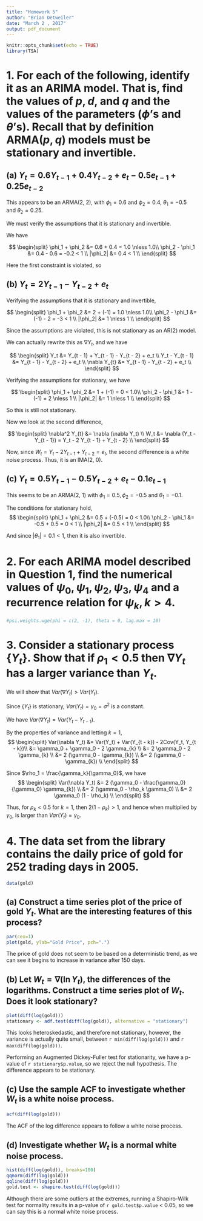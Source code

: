```yaml
---
title: "Homework 5"
author: "Brian Detweiler"
date: "March 2 , 2017"
output: pdf_document
---
```


```r
knitr::opts_chunk$set(echo = TRUE)
library(TSA)
```

# 1. For each of the following, identify it as an ARIMA model. That is, find the values of $p, d$, and $q$ and the values of the parameters ($\phi$'s and $\theta$'s). Recall that by definition ARMA($p, q$) models must be stationary and invertible.

## (a) $Y_t = 0.6 Y_{t - 1} + 0.4 Y_{t - 2} + e_t - 0.5 e_{t - 1} + 0.25 e_{t - 2}$

This appears to be an ARMA(2, 2), with $\phi_1 = 0.6$ and $\phi_2 = 0.4$, $\theta_1 = -0.5$ and $\theta_2 = 0.25$. 

We must verify the assumptions that it is stationary and invertible.

We have

$$
\begin{split}
  \phi_1 + \phi_2 &= 0.6 + 0.4 = 1.0 \nless 1.0\\
  \phi_2 - \phi_1 &= 0.4 - 0.6 = -0.2 < 1 \\
  |\phi_2| &= 0.4 < 1 \\
\end{split}
$$

Here the first constraint is violated, so 

## (b) $Y_t = 2 Y_{t - 1} - Y_{t - 2} + e_t$

Verifying the assumptions that it is stationary and invertible,

$$
\begin{split}
  \phi_1 + \phi_2 &= 2 + (-1) = 1.0 \nless 1.0\\
  \phi_2 - \phi_1 &= (-1) - 2 = -3 < 1 \\
  |\phi_2| &= 1 \nless 1 \\
\end{split}
$$

Since the assumptions are violated, this is not stationary as an AR(2) model.

We can actually rewrite this as $\nabla Y_t$, and we have

$$
\begin{split}
  Y_t &= Y_{t - 1} + Y_{t - 1} - Y_{t - 2} + e_t \\
  Y_t - Y_{t - 1} &=  Y_{t - 1} - Y_{t - 2} + e_t \\
  \nabla Y_{t} &=  Y_{t - 1} - Y_{t - 2} + e_t \\
\end{split}
$$

Verifying the assumptions for stationary, we have

$$
\begin{split}
  \phi_1 + \phi_2 &= 1 + (-1) = 0 < 1.0\\
  \phi_2 - \phi_1 &= 1 - (-1) = 2 \nless 1 \\
  |\phi_2| &= 1 \nless 1 \\
\end{split}
$$

So this is still not stationary.

Now we look at the second difference,

$$
\begin{split}
  \nabla^2 Y_{t} &= \nabla (\nabla Y_t) \\
  W_t &= \nabla (Y_t - Y_{t - 1}) = Y_t - 2 Y_{t - 1} + Y_{t - 2} \\
\end{split}
$$

Now, since $W_t = Y_t - 2 Y_{t - 1} + Y_{t - 2} = e_t$, the second difference is a white noise process. Thus, it is an IMA(2, 0).


## (c) $Y_t = 0.5 Y_{t - 1} - 0.5 Y_{t - 2} + e_t - 0.1 e_{t - 1}$

This seems to be an ARMA(2, 1) with $\phi_1 = 0.5, \phi_2 = -0.5$ and $\theta_1 = -0.1$.

The conditions for stationary hold,
$$
\begin{split}
  \phi_1 + \phi_2 &= 0.5 + (-0.5) = 0 < 1.0\\
  \phi_2 - \phi_1 &= -0.5 + 0.5 = 0 < 1 \\
  |\phi_2| &= 0.5 < 1 \\
\end{split}
$$

And since $|\theta_1| = 0.1 < 1$, then it is also invertible.


\begin{flushright}
  $\blacksquare$
\end{flushright}

\pagebreak


# 2. For each ARIMA model described in Question 1, find the numerical values of $\psi_0, \psi_1, \psi_2, \psi_3, \psi_4$ and a recurrence relation for $\psi_k, k > 4$.

```r
#psi.weights.wge(phi = c(2, -1), theta = 0, lag.max = 10)
```

\begin{flushright}
  $\blacksquare$
\end{flushright}

\pagebreak

# 3. Consider a stationary process $\{Y_t\}$. Show that if $\rho_1  < 0.5$ then $\nabla Y_t$ has a larger variance than $Y_t$.

We will show that $Var(\nabla Y_t) > Var(Y_t)$.

Since $\{Y_t\}$ is stationary, $Var(Y_t) = \gamma_0 = \sigma^2$ is a constant.

We have $Var(\nabla Y_t) = Var(Y_t - Y_{t - 1})$. 

By the properties of variance and letting $k = 1$, 
$$
\begin{split}
  Var(\nabla Y_t) &= Var(Y_t) + Var(Y_{t - k}) - 2Cov(Y_t, Y_{t - k})\\
  &= \gamma_0 + \gamma_0 - 2 \gamma_{k} \\
  &= 2 \gamma_0 - 2 \gamma_{k} \\
  &= 2 (\gamma_0 - \gamma_{k}) \\
  &= 2 (\gamma_0 - \gamma_{k}) \\
\end{split}
$$

Since $\rho_1 = \frac{\gamma_k}{\gamma_0}$, we have
$$
\begin{split}
  Var(\nabla Y_t) &= 2 (\gamma_0 - \frac{\gamma_0}{\gamma_0} \gamma_{k}) \\
  &= 2 (\gamma_0 - \rho_k \gamma_0) \\
  &= 2 \gamma_0 (1 - \rho_k) \\
\end{split}
$$

Thus, for $\rho_k < 0.5$ for $k = 1$, then $2 (1 - \rho_k) > 1$, and hence when multiplied by $\gamma_0$, is larger than $Var(Y_t) = \gamma_0$.


\begin{flushright}
  $\blacksquare$
\end{flushright}

\pagebreak

# 4. The data set \texttt{gold} from the \texttt{TSA} library contains the daily price of gold for 252 trading days in 2005.

```r
data(gold)
```

## (a) Construct a time series plot of the price of gold $Y_t$. What are the interesting features of this process?

```r
par(cex=1)
plot(gold, ylab="Gold Price", pch=".")
```

The price of gold does not seem to be based on a deterministic trend, as we can see it begins to increase in variance after 150 days.

## (b) Let $W_t = \nabla (\ln Y_t)$, the differences of the logarithms. Construct a time series plot of $W_t$. Does it look stationary?

```r
plot(diff(log(gold)))
stationary <- adf.test(diff(log(gold)), alternative = "stationary")
```

This looks heteroskedastic, and therefore not stationary, however, the variance is actually quite small, between `r min(diff(log(gold)))` and `r max(diff(log(gold)))`. 

Performing an Augmented Dickey-Fuller test for stationarity, we have a p-value of `r stationary$p.value`, so we reject the null hypothesis. The difference appears to be stationary.


## (c) Use the sample ACF to investigate whether $W_t$ is a white noise process.

```r
acf(diff(log(gold)))
```

The ACF of the log difference appears to follow a white noise process.

## (d) Investigate whether $W_t$ is a normal white noise process.

```r
hist(diff(log(gold)), breaks=100)
qqnorm(diff(log(gold)))
qqline(diff(log(gold)))
gold.test <- shapiro.test(diff(log(gold)))
```

Although there are some outliers at the extremes, running a Shapiro-Wilk test for normality results in a p-value of `r gold.test$p.value` < 0.05, so we can say this is a normal white noise process.

\begin{flushright}
  $\blacksquare$
\end{flushright}

\pagebreak
